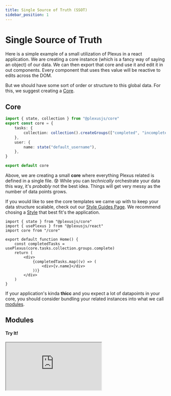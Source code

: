 ```yaml
---
title: Single Source of Truth (SSOT)
sidebar_position: 1
---
```


# Single Source of Truth

Here is a simple example of a small utilization of Plexus in a react application. We are creating a core instance (which is a fancy way of saying an object) of our data. We can then export that core and use it and edit it in out components. Every component that uses thes value will be reactive to edits across the DOM.

But we should have some sort of order or structure to this global data. For this, we suggest creating a [Core](/docs/getting-started#internal-terms).

## Core

```ts title="/core/index.ts"
import { state, collection } from "@plexusjs/core"
export const core = {
	tasks: {
		collection: collection().createGroups(["completed", "incomplete"]),
	},
	user: {
		name: state("default_username"),
	},
}

export default core
```

Above, we are creating a small <strong>core</strong> where everything Plexus related is defined in a single file. 😰 While you can <em>technically</em> orchestrate your data this way, it's <em>probably</em> not the best idea. Things will get very messy as the number of data points grows.

If you would like to see the core templates we came up with to keep your data structure scalable, check out our [Style Guides Page](/docs/style-guides). We recommend chosing a [Style](/docs/style-guides) that best fit's the application.

```tsx live title="/pages/index.tsx"
import { state } from "@plexusjs/core"
import { usePlexus } from "@plexusjs/react"
import core from "/core"

export default function Home() {
	const completedTasks = usePlexus(core.tasks.collection.groups.complete)
	return (
		<div>
			{completedTasks.map((v) => (
				<div>{v.name}</div>
			))}
		</div>
	)
}
```

If your application's kinda **thicc** and you expect a lot of datapoints in your core, you should consider bundling your related instances into what we call [modules](/docs/getting-started/concepts#internal-terms).

## Modules

#### Try It!

<div
	className="rounded-lg overflow-hidden"
>

<iframe
	src="https://codesandbox.io/embed/plexusjs-simple-core-example-mvj50r?fontsize=14&hidenavigation=1&theme=dark"
	style={{ width: "100%", height: "500px", border: 0, borderRadius: "4px", overflow: "hidden" }}
	title="PlexusJS Simple Core Example"
	allow="accelerometer; ambient-light-sensor; camera; encrypted-media; geolocation; gyroscope; hid; microphone; midi; payment; usb; vr; xr-spatial-tracking"
	sandbox="allow-forms allow-modals allow-popups allow-presentation allow-same-origin allow-scripts"
/>
</div>

